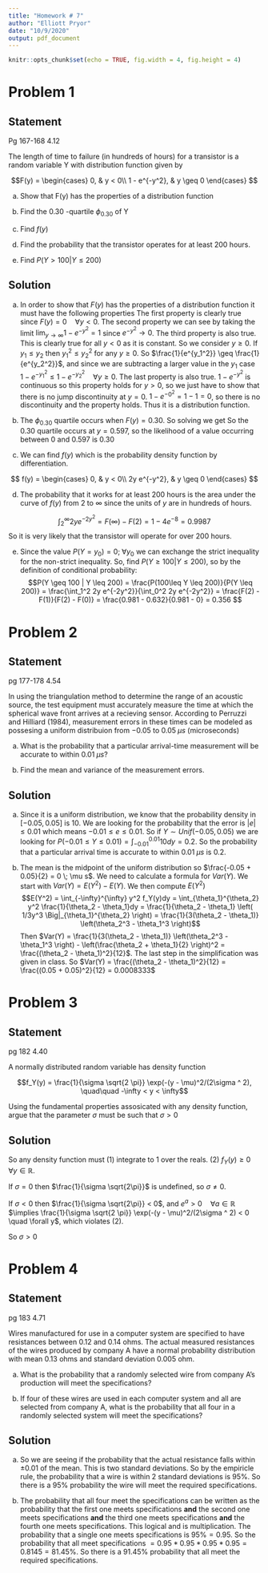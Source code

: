```yaml
---
title: "Homework # 7"
author: "Elliott Pryor"
date: "10/9/2020"
output: pdf_document
---
```


```r
knitr::opts_chunk$set(echo = TRUE, fig.width = 4, fig.height = 4)
```




# Problem 1
## Statement
Pg 167-168 4.12

The length of time to failure (in hundreds of hours) for a transistor is a random variable Y with
distribution function given by

$$F(y) = \begin{cases}
0, & y < 0\\
1 - e^{-y^2}, & y \geq 0
\end{cases}
$$

a. Show that F(y) has the properties of a distribution function

b. Find the 0.30 -quartile $\phi_{0.30}$ of Y

c. Find $f(y)$

d. Find the probability that the transistor operates for at least 200 hours.

e. Find $P(Y > 100 | Y \leq 200)$

\hrule
## Solution

a. In order to show that $F(y)$ has the properties of a distribution function it must have the following properties
\begin{align}
\lim_{y \to -\infty} F_Y (y) &= 0\\
\lim_{y \to \infty} F_Y (y) &= 1\\
\text{if } y_1 \leq y_2 \quad & \quad F(y_1) \leq F(y_2)\\
\lim_{y \to y_0 ^+} F_Y(y) &= F_Y(y)
\end{align}
The first property is clearly true since $F(y) = 0 \quad \forall y < 0$. 
The second property we can see by taking the limit $\lim_{y \to \infty} 1 - e^{-y^2} = 1$ since $e^{-y^2} \to 0$.
The third property is also true. This is clearly true for all $y < 0$ as it is constant. So we consider $y\geq 0$.
If $y_1 \leq y_2$ then $y_1 ^ 2 \leq y_2 ^2$ for any $y \geq 0$. So $\frac{1}{e^{y_1^2}} \geq \frac{1}{e^{y_2^2}}$, 
and since we are subtracting a larger value in the $y_1$ case $1 - e^{-y_1^2} \leq 1 - e^{-y_2^2} \quad \forall y \geq 0$.
The last property is also true. $1 - e^{-y^2}$ is continuous so this property holds for $y > 0$, so we just have to show that
there is no jump discontinuity at $y = 0$. $1 - e^{-0^2} = 1-1 = 0$, so there is no discontinuity and the property holds.
Thus it is a distribution function.

b. The $\phi _{0.30}$ quartile occurs when $F(y) = 0.30$. So solving we get 
\begin{align*}
1-e^{-y^2} &= 0.30\\
0.70 &= e^{-y^2}\\
\ln(0.70) &= -y^2\\
-\ln(0.70) &= y^2\\
\sqrt{-\ln(0.70)} &= y\\
0.597 &= y\\
\end{align*}
So the 0.30 quartile occurs at $y = 0.597$, so the likelihood of a value occurring between $0$ and $0.597$ is $0.30$

c. We can find $f(y)$ which is the probability density function by differentiation.

$$
f(y) = \begin{cases}
0, & y < 0\\
2y e^{-y^2}, & y \geq 0
\end{cases}
$$

d. The probability that it works for at least 200 hours is the area under the curve of $f(y)$ from $2$ to $\infty$ since the units of $y$ are in hundreds of hours. 

$$\int_2^\infty 2y e^{-2y^2} = F(\infty) - F(2) = 1 - 4 e^{-8} = 0.9987$$
So it is very likely that the transistor will operate for over 200 hours.


e. Since the value $P(Y=y_0) = 0 ;\; \forall y_0$ we can exchange the strict inequality for the non-strict inequality.
So, find $P(Y \geq 100 | Y \leq 200)$, so by the definition of conditional probability: 
$$P(Y \geq 100 | Y \leq 200) = \frac{P(100\leq Y \leq 200)}{P(Y \leq 200)} = \frac{\int_1^2 2y e^{-2y^2}}{\int_0^2 2y e^{-2y^2}} = \frac{F(2) - F(1)}{F(2) - F(0)} = \frac{0.981 - 0.632}{0.981 - 0} = 0.356 $$




# Problem 2
## Statement
pg 177-178 4.54

In using the triangulation method to determine the range of an acoustic source, the test equipment must accurately measure
the time at which the spherical wave front arrives at a recieving sensor.
According to Perruzzi and Hilliard (1984), measurement errors in these times can be modeled as possesing a uniform distribuion
from $-0.05$ to $0.05 \; \mu s$ (microseconds)

a. What is the probability that a particular arrival-time measurement will be accurate to within $0.01 \; \mu s$?

b. Find the mean and variance of the measurement errors.

\hrule
## Solution


a. Since it is a uniform distribution, we know that the probability density in $[-0.05, 0.05]$ is 10. We are looking for the probability that the error is $|e| \leq 0.01$ which means $-0.01 \leq e \leq 0.01$. So if $Y \sim Unif(-0.05, 0.05)$ we are looking for $P(-0.01 \leq Y \leq 0.01) = \int_{-0.01}^{0.01} 10 dy = 0.2$. So the probability that a particular arrival time is accurate to within $0.01 \; \mu s$ is 0.2.

b. The mean is the midpoint of the uniform distribution so $\frac{-0.05 + 0.05}{2} = 0 \; \mu s$. We need to calculate a formula for $Var (Y)$. 
We start with $Var(Y) = E(Y^2) - E(Y)$. We then compute $E(Y^2)$
$$E(Y^2) = \int_{-\infty}^{\infty} y^2 f_Y(y)dy = \int_{\theta_1}^{\theta_2} y^2 \frac{1}{\theta_2 - \theta_1}dy = \frac{1}{\theta_2 - \theta_1} \left( 1/3y^3 \Big|_{\theta_1}^{\theta_2} \right) = \frac{1}{3(\theta_2 - \theta_1)} \left(\theta_2^3 - \theta_1^3 \right)$$
Then $Var(Y) = \frac{1}{3(\theta_2 - \theta_1)} \left(\theta_2^3 - \theta_1^3 \right) - \left(\frac{\theta_2 + \theta_1}{2} \right)^2 = \frac{(\theta_2 - \theta_1)^2}{12}$. The last step in the simplification was given in class.
So $Var(Y) = \frac{(\theta_2 - \theta_1)^2}{12} = \frac{(0.05 + 0.05)^2}{12} = 0.0008333$




# Problem 3
## Statement
pg 182 4.40

A normally distributed random variable has density function

$$f_Y(y) = \frac{1}{\sigma \sqrt{2 \pi}} \exp(-(y - \mu)^2/(2\sigma ^ 2), \quad\quad -\infty < y < \infty$$

Using the fundamental properties assosicated with any density function, 
argue that the parameter $\sigma$ must be such that $\sigma > 0$
\hrule

## Solution
So any density function must (1) integrate to 1 over the reals. (2) $f_Y(y) \geq 0 \quad \forall y \in \mathbb{R}$.

If $\sigma = 0$ then $\frac{1}{\sigma \sqrt{2\pi}}$ is undefined, so $\sigma \neq 0$.

If $\sigma < 0$ then $\frac{1}{\sigma \sqrt{2\pi}} < 0$, and $e^a > 0 \quad \forall a \in \mathbb{R}$ $\implies \frac{1}{\sigma \sqrt{2 \pi}} \exp(-(y - \mu)^2/(2\sigma ^ 2) < 0 \quad \forall y$, which violates (2). 

So $\sigma > 0$




# Problem 4
## Statement
pg 183 4.71

Wires manufactured for use in a computer system are specified to have resistances between $0.12$ and $0.14$ ohms.
The actual measured resistances of the wires produced by company A have a 
normal probability distribution with mean $0.13$ ohms and standard deviation $0.005$ ohm.

a. What is the probability that a randomly selected wire from company A's production will meet the specifications?

b. If four of these wires are used in each computer system and all are selected from company A,
what is the probability that all four in a randomly selected system will meet the specifications?
\hrule

## Solution

a. So we are seeing if the probability that the actual resistance falls within $\pm 0.01$ of the mean. This is two standard deviations. 
So by the empiricle rule, the probability that a wire is within 2 standard deviations is 95\%. 
So there is a 95% probability the wire will meet the required specifications.

b. The probability that all four meet the specifications can be written as the probability that the first one meets specifications **and** the second one meets specifications **and** the third one meets specifications **and** the fourth one meets specifications. 
This logical and is multiplication. The probability that a single one meets specifications is $95\% = 0.95$. 
So the probability that all meet specifications $= 0.95 * 0.95 * 0.95 *0.95 = 0.8145 = 81.45\%$. 
So there is a 91.45% probability that all meet the required specifications.




